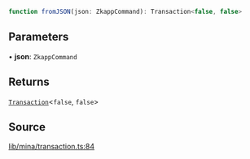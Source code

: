 ```ts
function fromJSON(json: ZkappCommand): Transaction<false, false>
```

## Parameters

• **json**: `ZkappCommand`

## Returns

[`Transaction`](../../../type-aliases/Transaction.mdx)\<`false`, `false`\>

## Source

[lib/mina/transaction.ts:84](https://github.com/o1-labs/o1js/blob/081e48fe103a96db7083cdaea72a409cca3182c3/src/lib/mina/transaction.ts#L84)
